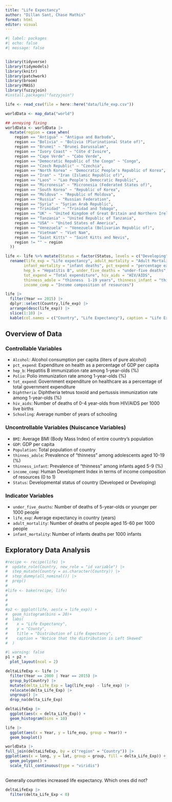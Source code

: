 ```yaml
---
title: "Life Expectancy"
author: "Dillan Sant, Chase Mathis"
format: html
editor: visual
---
```


```r
#| label: packages
#| echo: false
#| message: false


library(tidyverse)
library(tidymodels)
library(knitr)
library(patchwork)
library(broom)
library(MASS)
library(fuzzyjoin)
#install.packages("fuzzyjoin")

life <- read_csv(file = here::here("data/life_exp.csv"))

worldData <- map_data("world")

```

```r
## annoying fixing
worldData <- worldData |> 
  mutate(region = case_when(
    region == "Antigua" ~ "Antigua and Barbuda",
    region == "Bolivia" ~ "Bolivia (Plurinational State of)",
    region == "Brunei" ~ "Brunei Darussalam",
    region == "Ivory Coast" ~ "Côte d'Ivoire",
    region == "Cape Verde" ~ "Cabo Verde",
    region == "Democratic Republic of the Congo" ~ "Congo",
    region == "Czech Republic" ~ "Czechia",
    region == "North Korea" ~ "Democratic People's Republic of Korea",
    region == "Iran" ~ "Iran (Islamic Republic of)",
    region == "Laos" ~ "Lao People's Democratic Republic",
    region == "Micronesia" ~ "Micronesia (Federated States of)",
    region == "South Korea" ~ "Republic of Korea",
    region == "Moldova" ~ "Republic of Moldova",
    region == "Russia" ~ "Russian Federation",
    region == "Syria" ~ "Syrian Arab Republic",
    region == "Trinidad" ~ "Trinidad and Tobago",
    region == "UK" ~ "United Kingdom of Great Britain and Northern Ireland",
    region == "Tanzania" ~ "United Republic of Tanzania",
    region == "USA" ~ "United States of America",
    region == "Venezuela" ~ "Venezuela (Bolivarian Republic of)",
    region == "Vietnam" ~ "Viet Nam",
    region == "Saint Kitts" ~ "Saint Kitts and Nevis",                
    region != "" ~ region
  ))
```

```r
life <- life %>% mutate(Status = factor(Status, levels = c("Developing", "Developed"))) %>%
  rename(life_exp = "Life expectancy", adult_mortality = "Adult Mortality", 
        infant_mortality = "infant deaths", pct_expend = "percentage expenditure", 
        hep_b = "Hepatitis B", under_five_deaths = "under-five deaths", 
        tot_expend = "Total expenditure", hiv_aids = "HIV/AIDS",
        thinness_adole = "thinness  1-19 years", thinness_infant = "thinness 5-9 years", 
        income_comp = "Income composition of resources") 
```

```r
life |> 
  filter(Year == 2015) |> 
  dplyr::select(Country,life_exp) |> 
  arrange(desc(life_exp)) |> 
  slice(1:10) |> 
  kable(col.names = c("Country", "Life Expectancy"), caption = "Life Expectancy of the Top 10 Countries")
```

## Overview of Data

### Controllable Variables

-   `Alcohol`: Alcohol consumption per capita (liters of pure alcohol)
-   `pct_expend`: Expenditure on health as a percentage of GDP per capita
-   `hep_b`: Hepatitis B immunization rate among 1-year-olds (%)
-   `Polio`: Polio immunization rate among 1-year-olds (%)
-   `tot_expend`: Government expenditure on healthcare as a percentage of total government expenditure
-   `Diphtheria`: Diphtheria tetnus toxoid and pertussis immunization rate among 1-year-olds (%)
-   `hiv_aids`: Number of deaths of 0-4 year-olds from HIV/AIDS per 1000 live births
-   `Schooling`: Average number of years of schooling

### Uncontrollable Variables (Nuiscance Variables)

-   `BMI`: Average BMI (Body Mass Index) of entire country's population
-   `GDP`: GDP per capita
-   `Population`: Total population of country
-   `thinnes_adole`: Prevalence of "thinness" among adolescents aged 10-19 (%)
-   `thinness_infant`: Prevalence of "thinness" among infants aged 5-9 (%)
-   `income_comp`: Human Development Index in terms of income composition of resources (0 to 1)
-   `Status`: Developmental status of country (Developed or Developing)

### Indicator Variables

-   `under_five_deaths`: Number of deaths of 5-year-olds or younger per 1000 people
-   `life_exp`: Average expectancy in country (years)
-   `adult_mortality`: Number of deaths of people aged 15-60 per 1000 people
-   `infant_mortality`: Number of infants deaths per 1000 infants

## Exploratory Data Analysis

```r

#recipe <- recipe(life) |> 
#  update_role(Country, new_role = "id variable") |> 
#  step_mutate(Country = as.character(Country)) |> 
#  step_dummy(all_nominal()) |> 
#  prep()
#
#life <- bake(recipe, life)
#
#
#
#p2 <- ggplot(life, aes(x = life_exp)) + 
#  geom_histogram(bins = 20)+
#  labs(
#    x = "Life Expectancy",
#    y = "County",
#    title = "Distribution of Life Expectancy",
#    caption = "Notice that the distribution is Left Skewed"
#  )


```

```r
#| warning: false
p1 + p2 + 
  plot_layout(ncol = 2)
```

```r
deltaLifeExp <- life |> 
  filter(Year == 2000 | Year == 2015) |> 
  group_by(Country) |> 
  mutate(delta_Life_Exp = lag(life_exp) - life_exp) |> 
  relocate(delta_Life_Exp) |> 
  ungroup() |> 
  drop_na(delta_Life_Exp) 

deltaLifeExp |> 
  ggplot(aes(x = delta_Life_Exp)) + 
  geom_histogram(bins = 10)

life |> 
  ggplot(aes(x = Year, y = life_exp, group = Year)) + 
  geom_boxplot()

```

```r

worldData |> 
full_join(deltaLifeExp, by = c("region" = "Country")) |> 
ggplot(aes(x = long, y = lat, group = group, fill = delta_Life_Exp)) +
  geom_polygon() + 
  scale_fill_continuous(type = "viridis")
  

```

Generally countries increased life expectancy. Which ones did not?

```r
deltaLifeExp |> 
  filter(delta_Life_Exp < 0)
  
```
